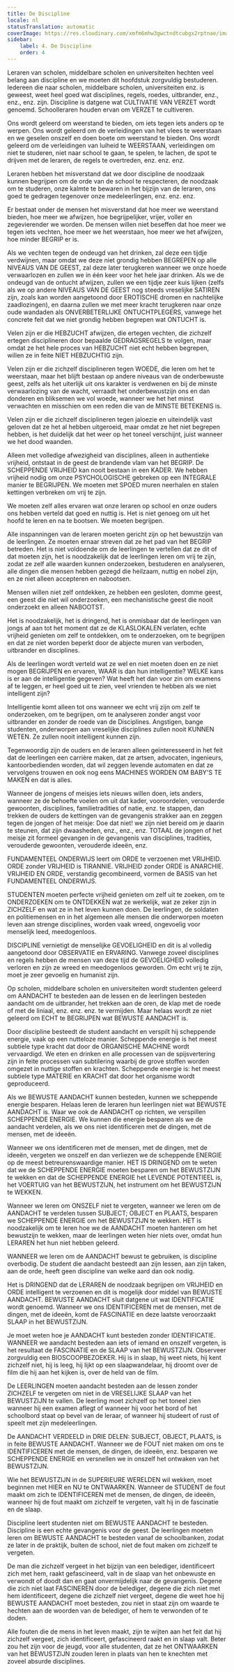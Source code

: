 ```yaml
---
title: De Discipline
locale: nl
statusTranslation: automatic
coverImage: https://res.cloudinary.com/xmfm6mhw3gwctndtcubgx2rptnae/image/upload/v1740337243/small_cover_educacion_fundamental_a051170f1c.webp
sidebar:
    label: 4. De Discipline
    order: 4
---
```

Leraren van scholen, middelbare scholen en universiteiten hechten veel belang aan discipline en we moeten dit hoofdstuk zorgvuldig bestuderen. Iedereen die naar scholen, middelbare scholen, universiteiten enz. is geweest, weet heel goed wat disciplines, regels, roedes, uitbrander, enz., enz., enz. zijn. Discipline is datgene wat CULTIVATIE VAN VERZET wordt genoemd. Schoolleraren houden ervan om VERZET te cultiveren.

Ons wordt geleerd om weerstand te bieden, om iets tegen iets anders op te werpen. Ons wordt geleerd om de verleidingen van het vlees te weerstaan en we geselen onszelf en doen boete om weerstand te bieden. Ons wordt geleerd om de verleidingen van luiheid te WEERSTAAN, verleidingen om niet te studeren, niet naar school te gaan, te spelen, te lachen, de spot te drijven met de leraren, de regels te overtreden, enz. enz. enz.

Leraren hebben het misverstand dat we door discipline de noodzaak kunnen begrijpen om de orde van de school te respecteren, de noodzaak om te studeren, onze kalmte te bewaren in het bijzijn van de leraren, ons goed te gedragen tegenover onze medeleerlingen, enz. enz. enz.

Er bestaat onder de mensen het misverstand dat hoe meer we weerstand bieden, hoe meer we afwijzen, hoe begrijpelijker, vrijer, voller en zegevierender we worden. De mensen willen niet beseffen dat hoe meer we tegen iets vechten, hoe meer we het weerstaan, hoe meer we het afwijzen, hoe minder BEGRIP er is.

Als we vechten tegen de ondeugd van het drinken, zal deze een tijdje verdwijnen, maar omdat we deze niet grondig hebben BEGREPEN op alle NIVEAUS VAN DE GEEST, zal deze later terugkeren wanneer we onze hoede verwaarlozen en zullen we in één keer voor het hele jaar drinken. Als we de ondeugd van de ontucht afwijzen, zullen we een tijdje zeer kuis lijken (zelfs als we op andere NIVEAUS VAN DE GEEST nog steeds vreselijke SATIREN zijn, zoals kan worden aangetoond door EROTISCHE dromen en nachtelijke zaadlozingen), en daarna zullen we met meer kracht terugkeren naar onze oude wandaden als ONVERBETERLIJKE ONTUCHTPLEGERS, vanwege het concrete feit dat we niet grondig hebben begrepen wat ONTUCHT is.

Velen zijn er die HEBZUCHT afwijzen, die ertegen vechten, die zichzelf ertegen disciplineren door bepaalde GEDRAGSREGELS te volgen, maar omdat ze het hele proces van HEBZUCHT niet echt hebben begrepen, willen ze in feite NIET HEBZUCHTIG zijn.

Velen zijn er die zichzelf disciplineren tegen WOEDE, die leren om het te weerstaan, maar het blijft bestaan op andere niveaus van de onderbewuste geest, zelfs als het uiterlijk uit ons karakter is verdwenen en bij de minste verwaarlozing van de wacht, verraadt het onderbewustzijn ons en dan donderen en bliksemen we vol woede, wanneer we het het minst verwachten en misschien om een reden die van de MINSTE BETEKENIS is.

Velen zijn er die zichzelf disciplineren tegen jaloezie en uiteindelijk vast geloven dat ze het al hebben uitgeroeid, maar omdat ze het niet begrepen hebben, is het duidelijk dat het weer op het toneel verschijnt, juist wanneer we het dood waanden.

Alleen met volledige afwezigheid van disciplines, alleen in authentieke vrijheid, ontstaat in de geest de brandende vlam van het BEGRIP. De SCHEPPENDE VRIJHEID kan nooit bestaan in een KADER. We hebben vrijheid nodig om onze PSYCHOLOGISCHE gebreken op een INTEGRALE manier te BEGRIJPEN. We moeten met SPOED muren neerhalen en stalen kettingen verbreken om vrij te zijn.

We moeten zelf alles ervaren wat onze leraren op school en onze ouders ons hebben verteld dat goed en nuttig is. Het is niet genoeg om uit het hoofd te leren en na te bootsen. We moeten begrijpen.

Alle inspanningen van de leraren moeten gericht zijn op het bewustzijn van de leerlingen. Ze moeten ernaar streven dat ze het pad van het BEGRIP betreden. Het is niet voldoende om de leerlingen te vertellen dat ze dit of dat moeten zijn, het is noodzakelijk dat de leerlingen leren om vrij te zijn, zodat ze zelf alle waarden kunnen onderzoeken, bestuderen en analyseren, alle dingen die mensen hebben gezegd die heilzaam, nuttig en nobel zijn, en ze niet alleen accepteren en nabootsen.

Mensen willen niet zelf ontdekken, ze hebben een gesloten, domme geest, een geest die niet wil onderzoeken, een mechanistische geest die nooit onderzoekt en alleen NABOOTST.

Het is noodzakelijk, het is dringend, het is onmisbaar dat de leerlingen van jongs af aan tot het moment dat ze de KLASLOKALEN verlaten, echte vrijheid genieten om zelf te ontdekken, om te onderzoeken, om te begrijpen en dat ze niet worden beperkt door de abjecte muren van verboden, uitbrander en disciplines.

Als de leerlingen wordt verteld wat ze wel en niet moeten doen en ze niet mogen BEGRIJPEN en ervaren, WAAR is dan hun intelligentie? WELKE kans is er aan de intelligentie gegeven? Wat heeft het dan voor zin om examens af te leggen, er heel goed uit te zien, veel vrienden te hebben als we niet intelligent zijn?

Intelligentie komt alleen tot ons wanneer we echt vrij zijn om zelf te onderzoeken, om te begrijpen, om te analyseren zonder angst voor uitbrander en zonder de roede van de Disciplines. Angstigen, bange studenten, onderworpen aan vreselijke disciplines zullen nooit KUNNEN WETEN. Ze zullen nooit intelligent kunnen zijn.

Tegenwoordig zijn de ouders en de leraren alleen geïnteresseerd in het feit dat de leerlingen een carrière maken, dat ze artsen, advocaten, ingenieurs, kantoorbedienden worden, dat wil zeggen levende automaten en dat ze vervolgens trouwen en ook nog eens MACHINES WORDEN OM BABY'S TE MAKEN en dat is alles.

Wanneer de jongens of meisjes iets nieuws willen doen, iets anders, wanneer ze de behoefte voelen om uit dat kader, vooroordelen, verouderde gewoonten, disciplines, familietradities of natie, enz. te stappen, dan trekken de ouders de kettingen van de gevangenis strakker aan en zeggen tegen de jongen of het meisje: Doe dat niet! we zijn niet bereid om je daarin te steunen, dat zijn dwaasheden, enz., enz., enz. TOTAAL de jongen of het meisje zit formeel gevangen in de gevangenis van disciplines, tradities, verouderde gewoonten, verouderde ideeën, enz.

FUNDAMENTEEL ONDERWIJS leert om ORDE te verzoenen met VRIJHEID. ORDE zonder VRIJHEID is TIRANNIE. VRIJHEID zonder ORDE is ANARCHIE. VRIJHEID EN ORDE, verstandig gecombineerd, vormen de BASIS van het FUNDAMENTEEL ONDERWIJS.

STUDENTEN moeten perfecte vrijheid genieten om zelf uit te zoeken, om te ONDERZOEKEN om te ONTDEKKEN wat ze werkelijk, wat ze zeker zijn in ZICHZELF en wat ze in het leven kunnen doen. De leerlingen, de soldaten en politiemensen en in het algemeen alle mensen die onderworpen moeten leven aan strenge disciplines, worden vaak wreed, ongevoelig voor menselijk leed, meedogenloos.

DISCIPLINE vernietigt de menselijke GEVOELIGHEID en dit is al volledig aangetoond door OBSERVATIE en ERVARING. Vanwege zoveel disciplines en regels hebben de mensen van deze tijd de GEVOELIGHEID volledig verloren en zijn ze wreed en meedogenloos geworden. Om echt vrij te zijn, moet je zeer gevoelig en humanist zijn.

Op scholen, middelbare scholen en universiteiten wordt studenten geleerd om AANDACHT te besteden aan de lessen en de leerlingen besteden aandacht om de uitbrander, het trekken aan de oren, de klap met de roede of met de liniaal, enz. enz. enz. te vermijden. Maar helaas wordt ze niet geleerd om ECHT te BEGRIJPEN wat BEWUSTE AANDACHT is.

Door discipline besteedt de student aandacht en verspilt hij scheppende energie, vaak op een nutteloze manier. Scheppende energie is het meest subtiele type kracht dat door de ORGANISCHE MACHINE wordt vervaardigd. We eten en drinken en alle processen van de spijsvertering zijn in feite processen van subtilering waarbij de grove stoffen worden omgezet in nuttige stoffen en krachten. Scheppende energie is: het meest subtiele type MATERIE en KRACHT dat door het organisme wordt geproduceerd.

Als we BEWUSTE AANDACHT kunnen besteden, kunnen we scheppende energie besparen. Helaas leren de leraren hun leerlingen niet wat BEWUSTE AANDACHT is. Waar we ook de AANDACHT op richten, we verspillen SCHEPPENDE ENERGIE. We kunnen die energie besparen als we de aandacht verdelen, als we ons niet identificeren met de dingen, met de mensen, met de ideeën.

Wanneer we ons identificeren met de mensen, met de dingen, met de ideeën, vergeten we onszelf en dan verliezen we de scheppende ENERGIE op de meest betreurenswaardige manier. HET IS DRINGEND om te weten dat we de SCHEPPENDE ENERGIE moeten besparen om het BEWUSTZIJN te wekken en dat de SCHEPPENDE ENERGIE het LEVENDE POTENTIEEL is, het VOERTUIG van het BEWUSTZIJN, het instrument om het BEWUSTZIJN te WEKKEN.

Wanneer we leren om ONSZELF niet te vergeten, wanneer we leren om de AANDACHT te verdelen tussen SUBJECT; OBJECT en PLAATS, besparen we SCHEPPENDE ENERGIE om het BEWUSTZIJN te wekken. HET is noodzakelijk om te leren hoe we de AANDACHT moeten hanteren om het bewustzijn te wekken, maar de leerlingen weten hier niets over, omdat hun LERAREN het hun niet hebben geleerd.

WANNEER we leren om de AANDACHT bewust te gebruiken, is discipline overbodig. De student die aandacht besteedt aan zijn lessen, aan zijn taken, aan de orde, heeft geen discipline van welke aard dan ook nodig.

Het is DRINGEND dat de LERAREN de noodzaak begrijpen om VRIJHEID en ORDE intelligent te verzoenen en dit is mogelijk door middel van BEWUSTE AANDACHT. BEWUSTE AANDACHT sluit datgene uit wat IDENTIFICATIE wordt genoemd. Wanneer we ons IDENTIFICEREN met de mensen, met de dingen, met de ideeën, komt de FASCINATIE en deze laatste veroorzaakt SLAAP in het BEWUSTZIJN.

Je moet weten hoe je AANDACHT kunt besteden zonder IDENTIFICATIE. WANNEER we aandacht besteden aan iets of iemand en onszelf vergeten, is het resultaat de FASCINATIE en de SLAAP van het BEWUSTZIJN. Observeer zorgvuldig een BIOSCOOPBEZOEKER. Hij is in slaap, hij weet niets, hij kent zichzelf niet, hij is leeg, hij lijkt op een slaapwandelaar, hij droomt over de film die hij aan het kijken is, over de held van de film.

De LEERLINGEN moeten aandacht besteden aan de lessen zonder ZICHZELF te vergeten om niet in de VRESELIJKE SLAAP van het BEWUSTZIJN te vallen. De leerling moet zichzelf op het toneel zien wanneer hij een examen aflegt of wanneer hij voor het bord of het schoolbord staat op bevel van de leraar, of wanneer hij studeert of rust of speelt met zijn medeleerlingen.

De AANDACHT VERDEELD in DRIE DELEN: SUBJECT, OBJECT, PLAATS, is in feite BEWUSTE AANDACHT. Wanneer we de FOUT niet maken om ons te IDENTIFICEREN met de mensen, de dingen, de ideeën, enz. besparen we SCHEPPENDE ENERGIE en versnellen we in onszelf het ontwaken van het BEWUSTZIJN.

Wie het BEWUSTZIJN in de SUPERIEURE WERELDEN wil wekken, moet beginnen met HIER en NU te ONTWAARKEN. Wanneer de STUDENT de fout maakt om zich te IDENTIFICEREN met de mensen, de dingen, de ideeën, wanneer hij de fout maakt om zichzelf te vergeten, valt hij in de fascinatie en de slaap.

Discipline leert studenten niet om BEWUSTE AANDACHT te besteden. Discipline is een echte gevangenis voor de geest. De leerlingen moeten leren om BEWUSTE AANDACHT te besteden vanaf de schoolbanken, zodat ze later in de praktijk, buiten de school, niet de fout maken om zichzelf te vergeten.

De man die zichzelf vergeet in het bijzijn van een belediger, identificeert zich met hem, raakt gefascineerd, valt in de slaap van het onbewuste en verwondt of doodt dan en gaat onvermijdelijk naar de gevangenis. Degene die zich niet laat FASCINEREN door de belediger, degene die zich niet met hem identificeert, degene die zichzelf niet vergeet, degene die weet hoe hij BEWUSTE AANDACHT moet besteden, zou niet in staat zijn om waarde te hechten aan de woorden van de belediger, of hem te verwonden of te doden.

Alle fouten die de mens in het leven maakt, zijn te wijten aan het feit dat hij zichzelf vergeet, zich identificeert, gefascineerd raakt en in slaap valt. Beter zou het zijn voor de jeugd, voor alle studenten, dat ze het ONTWAARKEN van het BEWUSTZIJN zouden leren in plaats van hen te knechten met zoveel absurde disciplines.

